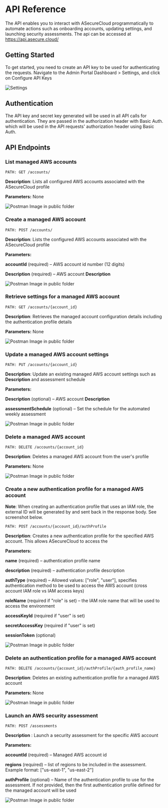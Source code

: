 # API Reference

The API enables you to interact with ASecureCloud programmatically to automate actions such as onboarding accounts, updating settings, and launching security assessments. The api can be accessed at https://api.asecure.cloud/


## Getting Started
To get started, you need to create an API key to be used for authenticating the requests. 
Navigate to the Admin Portal Dashboard > Settings, and click on Configure API Keys

![Settings](/images/adminportalAPI.png)

## Authentication
The API key and secret key generated will be used in all API calls for authentication. They are passed in the authorization header with Basic Auth. which will be used in the API requests' authorization header using Basic Auth.

## API Endpoints

### List managed AWS accounts

```api
PATH: GET /accounts/

```
**Description**: Lists all configured AWS accounts associated with the ASecureCloud profile

**Parameters:** None


![Postman Image in public folder](/images/get-accounts.webp)

### Create a managed AWS account

```api
PATH: POST /accounts/
```
**Description**: Lists the configured AWS accounts associated with the ASecureCloud profile

**Parameters:** 

**accountId** (required) – AWS account id number (12 digits)

****Description**** (required) – AWS account **Description**


![Postman Image in public folder](/images/create-account.png)

### Retrieve settings for a managed AWS account  

```api
PATH: GET /accounts/{account_id}
```

**Description**: Retrieves the managed account configuration details including the authentication profile details

**Parameters:** None

![Postman Image in public folder](/images/get-account-settings.png)

### Update a managed AWS account settings

```api
PATH: PUT /accounts/{account_id}
```

**Description**: Update an existing managed AWS account settings such as **Description** and assessment schedule

**Parameters:** 

****Description**** (optional) – AWS account **Description**

**assessmentSchedule** (optional) – Set the schedule for the automated weekly assessment

![Postman Image in public folder](/images/update-account-settings.png)

### Delete a managed AWS account

```api
PATH: DELETE /accounts/{account_id}
```

**Description**: Deletes a managed AWS account from the user's profile

**Parameters:** None

![Postman Image in public folder](/images/delete-account.png)   

###     Create a new authentication profile for a managed AWS account

**Note**: When creating an authentication profile that uses an IAM role, the external ID will be generated by and sent back in the response body. See screenshot below.

```api
PATH: POST /accounts/{account_id}/authProfile
```

**Description**: Creates a new authentication profile for the specified AWS account. This allows ASecureCloud to access the 

**Parameters:** 

**name** (required) – authentication profile name 

**description** (required) – authentication profile description

**authType** (required) – Allowed values: ["role", "user"], specifies authentication method to be used to access the AWS account (cross account IAM role vs IAM access keys)

**roleName** (required if "role" is set) – the IAM role name that will be used to access the environment

**accessKeyId** (required if "user" is set) 

**secretAccessKey** (required if "user" is set) 

**sessionToken** (optional) 

![Postman Image in public folder](/images/create-auth-profile.png)

### Delete an authentication profile for a managed AWS account

```api
PATH: DELETE /accounts/{account_id}/authProfile/{auth_profile_name}
```

**Description**: Deletes an existing authentication profile for a managed AWS account

**Parameters:** None

![Postman Image in public folder](/images/delete-auth-profile.png)

### Launch an AWS security assessment

```api
PATH: POST /assessments
```

**Description** : Launch a security assessment for the specific AWS account

**Parameters:** 

**accountId** (required) – Managed AWS account id 

**regions** (required) – list of regions to be included in the assessment. Example format: ["us-east-1", "us-east-2"]

**authProfile** (optional) – Name of the authentication profile to use for the assessment. If not provided, then the first authentication profile defined for the managed account will be used

![Postman Image in public folder](/images/launch-assessment.png)